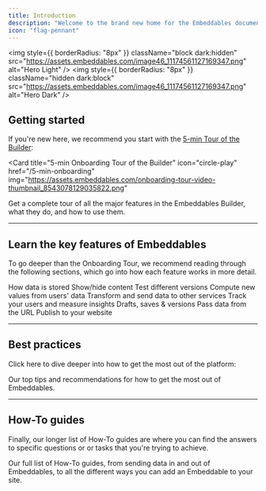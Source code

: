 ```yaml
---
title: Introduction
description: "Welcome to the brand new home for the Embeddables documentation"
icon: "flag-pennant"
---
```


<img
  style={{ borderRadius: "8px" }}
  className="block dark:hidden"
  src="https://assets.embeddables.com/image46_11174561127169347.png"
  alt="Hero Light"
/>
<img
  style={{ borderRadius: "8px" }}
  className="hidden dark:block"
  src="https://assets.embeddables.com/image46_11174561127169347.png"
  alt="Hero Dark"
/>

## Getting started

If you're new here, we recommend you start with the [5-min Tour of the Builder](/5-min-onboarding):


<Card
  title="5-min Onboarding Tour of the Builder"
  icon="circle-play"
  href="/5-min-onboarding"
  img="https://assets.embeddables.com/onboarding-tour-video-thumbnail_8543078129035822.png"
>
  Get a complete tour of all the major features in the Embeddables Builder, what they do, and how to use them.
</Card>

----

## Learn the key features of Embeddables

To go deeper than the Onboarding Tour, we recommend reading through the following sections, which go into how each feature works in more detail.

<CardGroup cols={3}>
  <Card title="User Data" icon="database" href="/features/user-data">
    How data is stored
  </Card>
  <Card title="Conditions" icon="split" href="/features/conditions">
    Show/hide content 
  </Card>
  <Card title="Split Testing" icon="flask" href="/features/split-tests">
    Test different versions
  </Card>
  <Card title="Computed Fields" icon="brackets-curly" href="/features/computed-fields">
    Compute new values from users' data
  </Card>
  <Card title="Actions" icon="code" href="/features/actions">
    Transform and send data to other services
  </Card>
  <Card title="Analytics" icon="chart-line-up" href="/features/analytics">
    Track your users and measure insights
  </Card>
  <Card title="Version Control" icon="floppy-disk" href="/features/saving-and-version-control">
    Drafts, saves & versions
  </Card>
  <Card title="URL Params" icon="vial" href="/features/url-params">
    Pass data from the URL
  </Card>
  <Card title="Going live" icon="rocket-launch" href="/features/publish-to-your-site">
    Publish to your website
  </Card>
</CardGroup>


-----

## Best practices

Click here to dive deeper into how to get the most out of the platform:

<Card title="Best Practices" icon="lightbulb" href="/best-practices">
  Our top tips and recommendations for how to get the most out of Embeddables.
</Card>

----

## How-To guides

Finally, our longer list of How-To guides are where you can find the answers to specific questions or or tasks that you're trying to achieve.

<Card title="How-To guides" icon="code" href="/how-to">
  Our full list of How-To guides, from sending data in and out of Embeddables, to all the different ways you can add an Embeddable to your site.
</Card>
